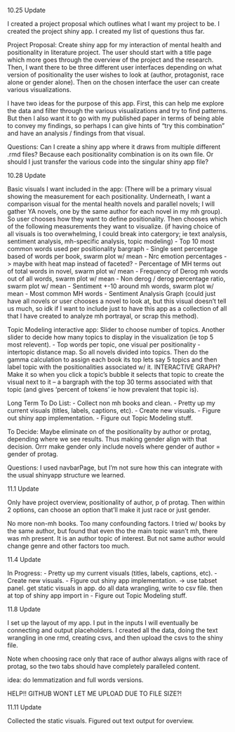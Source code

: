 10.25 Update

I created a project proposal which outlines what I want my project to be. I created the project shiny app. I created my list of questions thus far. 

Project Proposal:
Create shiny app for my interaction of mental health and positionality in literature project. The user should start with a title page which more goes through the overview of the project and the research. Then, I want there to be three different user interfaces depending on what version of positionality the user wishes to look at (author, protagonist, race alone or gender alone). Then on the chosen interface the user can create various visualizations. 

I have two ideas for the purpose of this app. First, this can help me explore the data and filter through the various visualizations and try to find patterns. 
But then I also want it to go with my published paper in terms of being able to convey my findings, so perhaps I can give hints of "try this combination" and have an analysis / findings from that visual.

Questions:
Can I create a shiny app where it draws from multiple different .rmd files? Because each positionality combination is on its own file. Or should I just transfer the various code into the singular shiny app file?

10.28 Update

Basic visuals I want included in the app: 
(There will be a primary visual showing the measurement for each positionality. Underneath, I want a comparison visual for the mental health novels and parallel novels; I will gather YA novels, one by the same author for each novel in my mh group). So user chooses how they want to define positionality. Then chooses which of the following measurements they want to visualize. (if having choice of all visuals is too overwhelming, I could break into catergory; ie text analysis, sentiment analysis, mh-specific analysis, topic modeling) 
- Top 10 most common words used per positionality bargraph
- Single sent percentage based of words per book, swarm plot w/ mean
- Nrc emotion percentages -> maybe with heat map instead of faceted?
- Percentage of MH terms out of total words in novel, swarm plot w/ mean
- Frequency of Derog mh words out of all words, swarm plot w/ mean
- Non derog / derog percentage ratio, swarm plot w/ mean
- Sentiment +-10 around mh words, swarm plot w/ mean
- Most common MH words
- Sentiment Analysis Graph (could just have all novels or user chooses a novel to look at, but this visual doesn't tell us much, so idk if I want to include just to have this app as a collection of all that I have created to analyze mh portrayal, or scrap this method).

Topic Modeling interactive app:
Slider to choose number of topics. 
Another slider to decide how many topics to display in the visualization (ie top 5 most relevent).
- Top words per topic, one visual per positionality
- intertopic distance map. So all novels divided into topics. Then do the gamma calculation to assign each book its top lets say 5 topics and then label topic with the positionalities associated w/ it. INTERACTIVE GRAPH? Make it so when you click a topic's bubble it selects that topic to create the visual next to it -- a bargraph with the top 30 terms associated with that topic (and gives 'percent of tokens' ie how prevalent that topic is).

Long Term To Do List:
- Collect non mh books and clean. 
- Pretty up my current visuals (titles, labels, captions, etc).
- Create new visuals.
- Figure out shiny app implementation.
- Figure out Topic Modeling stuff.

To Decide: Maybe eliminate on of the positionality by author or protag, depending where we see results. Thus making gender align with that decision. Orrr make gender only include novels where gender of author = gender of protag.

Questions:
I used navbarPage, but I'm not sure how this can integrate with the usual shinyapp structure we learned.

11.1 Update

Only have project overview, positionality of author, p of protag. Then within 2 options, can choose an option that'll make it just race or just gender.

No more non-mh books. Too many confounding factors. I tried w/ books by the same author, but found that even tho the main topic wasn't mh, there was mh present. It is an author topic of interest. But not same author would change genre and other factors too much.

11.4 Update

In Progress:
- Pretty up my current visuals (titles, labels, captions, etc).
- Create new visuals.
- Figure out shiny app implementation.
-> use tabset panel. get static visuals in app. do all data wrangling, write to csv file. then at top of shiny app import in
- Figure out Topic Modeling stuff.

11.8 Update

I set up the layout of my app. I put in the inputs I will eventually be connecting and output placeholders. I created all the data, doing the text wrangling in one rmd, creating csvs, and then upload the csvs to the shiny file.

Note when choosing race only that race of author always aligns with race of protag, so the two tabs should have completely paralleled content.

idea: do lemmatization and full words versions.

HELP!! GITHUB WONT LET ME UPLOAD DUE TO FILE SIZE?!

11.11 Update

Collected the static visuals. Figured out text output for overview.